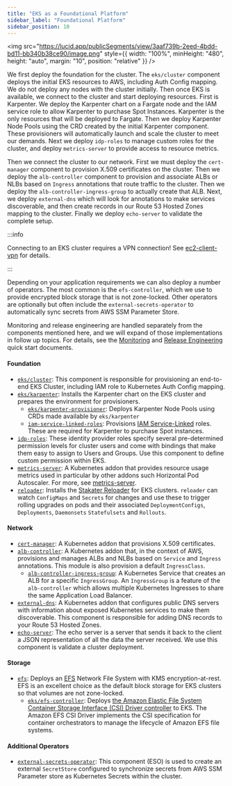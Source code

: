 ```yaml
---
title: "EKS as a Foundational Platform"
sidebar_label: "Foundational Platform"
sidebar_position: 10
---
```


<img
  src="https://lucid.app/publicSegments/view/3aaf739b-2eed-4bdd-bd11-bb340b38ce90/image.png"
  style={{ width: "100%", minHeight: "480", height: "auto", margin: "10", position: "relative" }}
/>
<br />

We first deploy the foundation for the cluster. The `eks/cluster` component deploys the initial EKS resources to AWS,
including Auth Config mapping. We do not deploy any nodes with the cluster initially. Then once EKS is available, we
connect to the cluster and start deploying resources. First is Karpenter. We deploy the Karpenter chart on a Fargate
node and the IAM service role to allow Karpenter to purchase Spot Instances. Karpenter is the only resources that will
be deployed to Fargate. Then we deploy Karpenter Node Pools using the CRD created by the initial Karpenter component.
These provisioners will automatically launch and scale the cluster to meet our demands. Next we deploy `idp-roles` to
manage custom roles for the cluster, and deploy `metrics-server` to provide access to resource metrics.

Then we connect the cluster to our network. First we must deploy the `cert-manager` component to provision X.509
certificates on the cluster. Then we deploy the `alb-controller` component to provision and associate ALBs or NLBs based
on `Ingress` annotations that route traffic to the cluster. Then we deploy the `alb-controller-ingress-group` to
actually create that ALB. Next, we deploy `external-dns` which will look for annotations to make services discoverable,
and then create records in our Route 53 Hosted Zones mapping to the cluster. Finally we deploy `echo-server` to validate
the complete setup.

:::info

Connecting to an EKS cluster requires a VPN connection! See [ec2-client-vpn](/components/library/aws/ec2-client-vpn/)
for details.

:::

Depending on your application requirements we can also deploy a number of operators. The most common is the
`efs-controller`, which we use to provide encrypted block storage that is not zone-locked. Other operators are
optionally but often include the `external-secrets-operator` to automatically sync secrets from AWS SSM Parameter Store.

Monitoring and release engineering are handled separately from the components mentioned here, and we will expand of
those implementations in follow up topics. For details, see the
[Monitoring](/layers/monitoring/) and
[Release Engineering](/layers/software-delivery/fundamentals/) quick start documents.

#### Foundation

- [`eks/cluster`](/components/library/aws/eks/cluster/): This component is responsible for provisioning an end-to-end
  EKS Cluster, including IAM role to Kubernetes Auth Config mapping.
- [`eks/karpenter`](/components/library/aws/eks/karpenter/): Installs the Karpenter chart on the EKS cluster and
  prepares the environment for provisioners.
  - [`eks/karpenter-provisioner`](/components/library/aws/eks/karpenter-node-pool/): Deploys Karpenter Node Pools
    using CRDs made available by `eks/karpenter`
  - [`iam-service-linked-roles`](/components/library/aws/iam-service-linked-roles/): Provisions
    [IAM Service-Linked](https://docs.aws.amazon.com/IAM/latest/UserGuide/using-service-linked-roles.html) roles. These
    are required for Karpenter to purchase Spot instances.
- [`idp-roles`](/components/library/aws/eks/idp-roles): These identity provider roles specify several pre-determined
  permission levels for cluster users and come with bindings that make them easy to assign to Users and Groups. Use this
  component to define custom permission within EKS.
- [`metrics-server`](/components/library/aws/eks/metrics-server): A Kubernetes addon that provides resource usage
  metrics used in particular by other addons such Horizontal Pod Autoscaler. For more, see
  [metrics-server](https://github.com/kubernetes-sigs/metrics-server).
- [`reloader`](/components/library/aws/eks/reloader): Installs the
  [Stakater Reloader](https://github.com/stakater/Reloader) for EKS clusters. `reloader` can watch `ConfigMaps` and
  `Secrets` for changes and use these to trigger rolling upgrades on pods and their associated `DeploymentConfigs`,
  `Deployments`, `Daemonsets` `Statefulsets` and `Rollouts`.

#### Network

- [`cert-manager`](/components/library/aws/eks/cert-manager): A Kubernetes addon that provisions X.509 certificates.
- [`alb-controller`](/components/library/aws/eks/alb-controller): A Kubernetes addon that, in the context of AWS,
  provisions and manages ALBs and NLBs based on `Service` and `Ingress` annotations. This module is also provision a
  default `IngressClass`.
  - [`alb-controller-ingress-group`](/components/library/aws/eks/alb-controller-ingress-group): A Kubernetes Service
    that creates an ALB for a specific `IngressGroup`. An `IngressGroup` is a feature of the `alb-controller` which
    allows multiple Kubernetes Ingresses to share the same Application Load Balancer.
- [`external-dns`](/components/library/aws/eks/external-dns): A Kubernetes addon that configures public DNS servers with
  information about exposed Kubernetes services to make them discoverable. This component is responsible for adding DNS
  records to your Route 53 Hosted Zones.
- [`echo-server`](/components/library/aws/eks/echo-server): The echo server is a server that sends it back to the client
  a JSON representation of all the data the server received. We use this component is validate a cluster deployment.

#### Storage

- [`efs`](/components/library/aws/efs/): Deploys an [EFS](https://aws.amazon.com/efs/) Network File System with KMS
  encryption-at-rest. EFS is an excellent choice as the default block storage for EKS clusters so that volumes are not
  zone-locked.
  - [`eks/efs-controller`](/components/library/aws/eks/storage-class/): Deploys
    [the Amazon Elastic File System Container Storage Interface (CSI) Driver controller](https://github.com/kubernetes-sigs/aws-efs-csi-driver)
    to EKS. The Amazon EFS CSI Driver implements the CSI specification for container orchestrators to manage the
    lifecycle of Amazon EFS file systems.

#### Additional Operators

- [`external-secrets-operator`](/components/library/aws/eks/external-secrets-operator/): This component (ESO) is used to
  create an external `SecretStore` configured to synchronize secrets from AWS SSM Parameter store as Kubernetes Secrets
  within the cluster.
